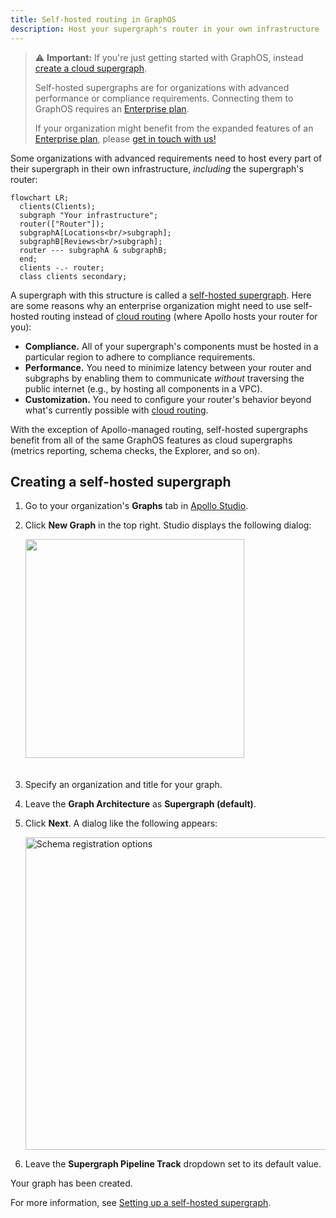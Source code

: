 ```yaml
---
title: Self-hosted routing in GraphOS
description: Host your supergraph's router in your own infrastructure
---
```


> ⚠️ **Important:** If you're just getting started with GraphOS, instead [create a cloud supergraph](../quickstart/cloud/).
>
> Self-hosted supergraphs are for organizations with advanced performance or compliance requirements. Connecting them to GraphOS requires an [Enterprise plan](/graphos/enterprise/).
>
> If your organization might benefit from the expanded features of an [Enterprise plan](https://www.apollographql.com/pricing/), please [get in touch with us!](https://www.apollographql.com/contact-sales/)

Some organizations with advanced requirements need to host every part of their supergraph in their own infrastructure, _including_ the supergraph's router:

```mermaid
flowchart LR;
  clients(Clients);
  subgraph "Your infrastructure";
  router(["Router"]);
  subgraphA[Locations<br/>subgraph];
  subgraphB[Reviews<br/>subgraph];
  router --- subgraphA & subgraphB;
  end;
  clients -.- router;
  class clients secondary;
```

A supergraph with this structure is called a [self-hosted supergraph](../graphs/#self-hosted-supergraphs). Here are some reasons why an enterprise organization might need to use self-hosted routing instead of [cloud routing](./cloud/) (where Apollo hosts your router for you):

- **Compliance.** All of your supergraph's components must be hosted in a particular region to adhere to compliance requirements.
- **Performance.** You need to minimize latency between your router and subgraphs by enabling them to communicate _without_ traversing the public internet (e.g., by hosting all components in a VPC).
- **Customization.** You need to configure your router's behavior beyond what's currently possible with [cloud routing](./cloud-configuration/).

With the exception of Apollo-managed routing, self-hosted supergraphs benefit from all of the same GraphOS features as cloud supergraphs (metrics reporting, schema checks, the Explorer, and so on).

## Creating a self-hosted supergraph

<GraphOSEnterpriseRequired />

1. Go to your organization's **Graphs** tab in [Apollo Studio](https://studio.apollographql.com/).

2. Click **New Graph** in the top right. Studio displays the following dialog:

   <img
     className="screenshot"
     src="../../img/graph-creation.jpg"
     width="350"
     style="margin-bottom: 20px;"
   />

3. Specify an organization and title for your graph.

4. Leave the **Graph Architecture** as **Supergraph (default)**.

5. Click **Next**. A dialog like the following appears:

   <img
     src="../../img/register-schema-dialog.jpg"
     className="screenshot"
     alt="Schema registration options"
     width="500"
   />

6. Leave the **Supergraph Pipeline Track** dropdown set to its default value.

Your graph has been created.

For more information, see [Setting up a self-hosted supergraph](../quickstart/self-hosted/).
